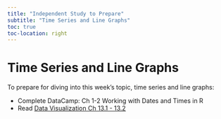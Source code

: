 ```yaml
---
title: "Independent Study to Prepare"
subtitle: "Time Series and Line Graphs"
toc: true
toc-location: right
---
```


# Time Series and Line Graphs

To prepare for diving into this week's topic, time series and line graphs:

- Complete DataCamp: Ch 1-2 Working with Dates and Times in R
- Read [Data Visualization Ch 13.1 - 13.2](https://clauswilke.com/dataviz/)
